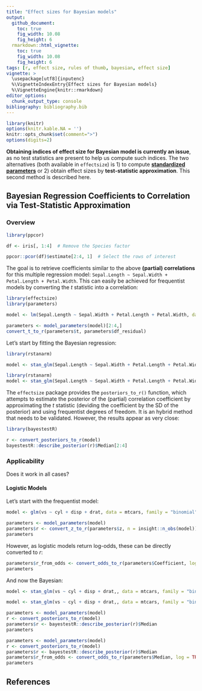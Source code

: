 ```yaml
---
title: "Effect sizes for Bayesian models"
output: 
  github_document:
    toc: true
    fig_width: 10.08
    fig_height: 6
  rmarkdown::html_vignette:
    toc: true
    fig_width: 10.08
    fig_height: 6
tags: [r, effect size, rules of thumb, bayesian, effect size]
vignette: >
  \usepackage[utf8]{inputenc}
  %\VignetteIndexEntry{Effect sizes for Bayesian models}
  %\VignetteEngine{knitr::rmarkdown}
editor_options: 
  chunk_output_type: console
bibliography: bibliography.bib
---
```



```r
library(knitr)
options(knitr.kable.NA = '')
knitr::opts_chunk$set(comment=">")
options(digits=2)
```


**Obtaining indices of effect size for Bayesian model is currently an issue**, as no test statistics are present to help us compute such indices. The two alternatives (both available in `effectsize`) is 1) to compute [**standardized parameters**](https://easystats.github.io/effectsize/articles/standardize_parameters.html) or 2) obtain effect sizes by **test-statistic approximation**. This second method is described here.


## Bayesian Regression Coefficients to Correlation via Test-Statistic Approximation

### Overview
```r
library(ppcor)

df <- iris[, 1:4]  # Remove the Species factor

ppcor::pcor(df)$estimate[2:4, 1]  # Select the rows of interest
```

The goal is to retrieve coefficients similar to the above **(partial) correlations** for this multiple regression model: `Sepal.Length ~ Sepal.Width + Petal.Length + Petal.Width`. This can easily be achieved for frequentist models by converting the *t* statistic into a correlation:


```r
library(effectsize)
library(parameters)

model <- lm(Sepal.Length ~ Sepal.Width + Petal.Length + Petal.Width, data = df) 

parameters <- model_parameters(model)[2:4,]
convert_t_to_r(parameters$t, parameters$df_residual)
```


Let's start by fitting the Bayesian regression:

```r
library(rstanarm)

model <- stan_glm(Sepal.Length ~ Sepal.Width + Petal.Length + Petal.Width, data = df) 
```
```r
library(rstanarm)
model <- stan_glm(Sepal.Length ~ Sepal.Width + Petal.Length + Petal.Width, data = df, refresh = 0, chains = 2) 
```


The `effectsize` package provides the `posteriors_to_r()` function, which attempts to estimate the posterior of the (partial) correlation coefficient by approximating the *t* statistic (deviding the coefficient by the SD of the posterior) and using frequentist degrees of freedom. It is an hybrid method that needs to be validated. However, the results appear as very close:

```r
library(bayestestR)

r <- convert_posteriors_to_r(model)
bayestestR::describe_posterior(r)$Median[2:4]
```

### Applicability

Does it work in all cases?

#### Logistic Models

Let's start with the frequentist model:

```r
model <- glm(vs ~ cyl + disp + drat, data = mtcars, family = "binomial") 

parameters <- model_parameters(model)
parameters$r <- convert_z_to_r(parameters$z, n = insight::n_obs(model))
parameters
```

However, as logistic models return log-odds, these can be directly converted to *r*:

```r
parameters$r_from_odds <- convert_odds_to_r(parameters$Coefficient, log = TRUE)
parameters
```

And now the Bayesian:

```r
model <- stan_glm(vs ~ cyl + disp + drat,, data = mtcars, family = "binomial") 
```
```r
model <- stan_glm(vs ~ cyl + disp + drat,, data = mtcars, family = "binomial", refresh = 0) 
```

```r
parameters <- model_parameters(model)
r <- convert_posteriors_to_r(model)
parameters$r <- bayestestR::describe_posterior(r)$Median
parameters
```


```r
parameters <- model_parameters(model)
r <- convert_posteriors_to_r(model)
parameters$r <- bayestestR::describe_posterior(r)$Median
parameters$r_from_odds <- convert_odds_to_r(parameters$Median, log = TRUE)
parameters
```


## References